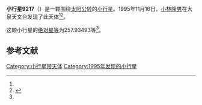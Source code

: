 {{Infobox planet
| bgcolour = #FFFFC0
| name = 9217 Kitagawa
| symbol = 
| image = 
| caption = 
| discovery = yes
| discovery_ref = 
| discoverer = [[小林隆男|小林隆男]]
| discovery_site = [[大泉天文台|大泉天文台]] 
| discovered = 1995年11月16日
| designations = yes
| mp_name = 
| named_after = 
| alt_names = 1995 WN/ 1994 JR9
| mp_category = [[主带小行星|主带小行星]]
| orbit_ref = <ref name="a">[http://ssd.jpl.nasa.gov/sbdb.cgi?sstr=9217 9217 Kitagawa] {{Wayback|url=http://ssd.jpl.nasa.gov/sbdb.cgi?sstr=9217 |date=20201124034806 }}，小行星數據庫瀏覽器（JPL Small-Body Database Browser）－[[美国国家航空航天局|美国国家航空航天局]]喷气推进实验室</ref>
| epoch = 2456400.5 (2013年4月18日更新)
| aphelion = {{convert|2.6913297|AU|km|3|abbr=on|lk=out}}
| perihelion = {{convert|1.9595903|AU|km|3|abbr=on}}
| semimajor = {{convert|2.3254600|AU|km|3|abbr=on}}
| eccentricity = 0.1573322
| period = 1295.274289 [[日|日]]<br />3.55[[儒略年|儒略年]]
| avg_speed = 
| inclination = 4.65125
| asc_node = 80.38307
| mean_anomaly = 
| arg_peri = 257.93493
| satellites = 
| physical_characteristics = yes
| dimensions = 
| mass = 
| density = 
| surface_grav = 
| escape_velocity = 
| sidereal_day = 
| axial_tilt = 
| pole_ecliptic_lat = 
| pole_ecliptic_lon = 
| albedo = 
| temperatures= 
| temp_name1 = 
| mean_temp_1 = 
| max_temp_1 = 
| temp_name2 = 
| max_temp_2 = 
| spectral_type = 
| abs_magnitude = 257.93493
}}

'''小行星9217'''（{{lang-en|9217 Kitagawa}}）是一颗围绕[[太阳|太阳]][[公转|公转]]的[[小行星|小行星]]。1995年11月16日，[[小林隆男|小林隆男]]在大泉天文台发现了此天体<ref name="a" /><ref>{{cite news|title=小行星列表|url=http://cfa-www.harvard.edu/iau/lists/NumberedMPs.txt|accessdate=2013-07-08|newspaper=哈佛大学|archive-date=2008-05-17|archive-url=https://web.archive.org/web/20080517010638/http://cfa-www.harvard.edu/iau/lists/NumberedMPs.txt|dead-url=no}}</ref>。

这颗小行星的[[绝对星等|绝对星等]]为257.93493等<ref name="a" />。

==参考文献==
{{reflist}}
{{Minor Planet Number|[[小行星9216|小行星9216]]|[[小行星9218|小行星9218]]}}

{{小天体}}

[[Category:小行星带天体|Category:小行星带天体]]
[[Category:1995年发现的小行星|Category:1995年发现的小行星]]

{{asteroid-stub}}